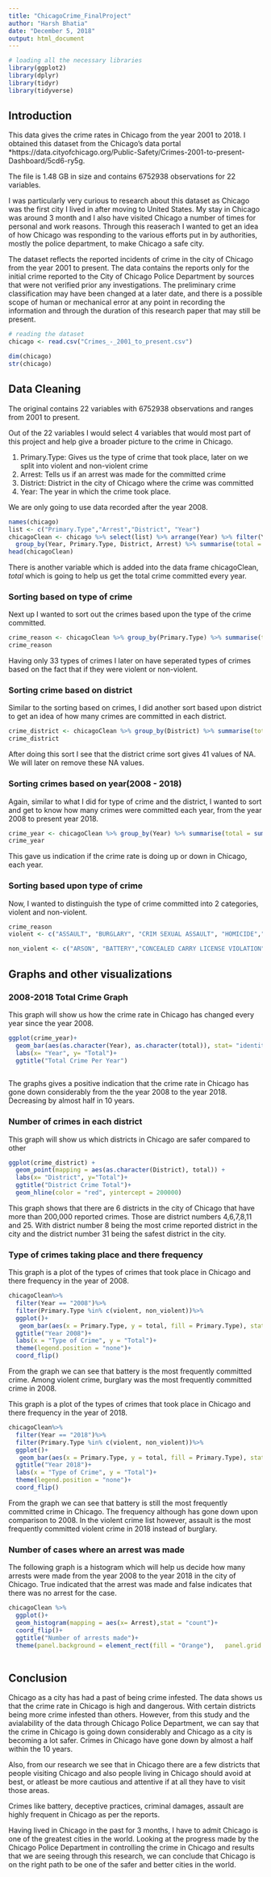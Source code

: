 ---
title: "ChicagoCrime_FinalProject"
author: "Harsh Bhatia"
date: "December 5, 2018"
output: html_document
---

```{r setup, include=FALSE}
# loading all the necessary libraries
library(ggplot2)
library(dplyr)
library(tidyr)
library(tidyverse)
```

## Introduction

This data gives the crime rates in Chicago from the year 2001 to 2018. I obtained this dataset from the Chicago's data portal *https://data.cityofchicago.org/Public-Safety/Crimes-2001-to-present-Dashboard/5cd6-ry5g. 

The file is 1.48 GB in size and contains 6752938 observations for 22 variables.

I was particularly very curious to research about this dataset as Chicago was the first city I lived in after moving to United States. My stay in Chicago was around 3 month and I also have visited Chicago a number of times for personal and work reasons. Through this reaserach I wanted to get an idea of how Chicago was responding to the various efforts put in by authorities, mostly the police department, to make Chicago a safe city.

The dataset reflects the reported incidents of crime in the city of Chicago from the year 2001 to present. The data contains the reports only for the initial crime reported to the City of Chicago Police Department by sources that were not verified prior any investigations. The preliminary crime classification may have been changed at a later date, and there is a possible scope of human or mechanical error at any point in recording the information and through the duration of this research paper that may still be present.   

```{r}
# reading the dataset
chicago <- read.csv("Crimes_-_2001_to_present.csv")

dim(chicago)
str(chicago)
```

## Data Cleaning


The original contains 22 variables with 6752938 observations and ranges from 2001 to present. 

Out of the 22 variables I would select 4 variables that would most part of this project and help give a broader picture to the crime in Chicago.

1. Primary.Type: Gives us the type of crime that took place, later on we split into violent and non-violent crime
2. Arrest: Tells us if an arrest was made for the committed crime
3. District: District in the city of Chicago where the crime was committed
4. Year: The year in which the crime took place.

We are only going to use data recorded after the year 2008.

```{r}
names(chicago)
list <- c("Primary.Type","Arrest","District", "Year")
chicagoClean <- chicago %>% select(list) %>% arrange(Year) %>% filter(Year >= 2008) %>%
  group_by(Year, Primary.Type, District, Arrest) %>% summarise(total = n())
head(chicagoClean)

```

There is another variable which is added into the data frame chicagoClean, *total* which is going to help us get the total crime committed every year.


### Sorting based on type of crime

Next up I wanted to sort out the crimes based upon the type of the crime committed.

```{r}
crime_reason <- chicagoClean %>% group_by(Primary.Type) %>% summarise(total = sum(total))
crime_reason
```

Having only 33 types of crimes I later on have seperated types of crimes based on the fact that if they were violent or non-violent.


### Sorting crime based on district

Similar to the sorting based on crimes, I did another sort based upon district to get an idea of how many crimes are committed in each district. 

```{r}
crime_district <- chicagoClean %>% group_by(District) %>% summarise(total = sum(total))
crime_district
```

After doing this sort I see that the district crime sort gives 41 values of NA. We will later on remove these NA values.


### Sorting crimes based on year(2008 - 2018)

Again, similar to what I did for type of crime and the district, I wanted to sort and get to know how many crimes were committed each year, from the year 2008 to present year 2018.

```{r}
crime_year <- chicagoClean %>% group_by(Year) %>% summarise(total = sum(total))
crime_year
```

This gave us indication if the crime rate is doing up or down in Chicago, each year. 


### Sorting based upon type of crime

Now, I wanted to distinguish the type of crime committed into 2 categories, violent and non-violent.
```{r}
crime_reason
violent <- c("ASSAULT", "BURGLARY", "CRIM SEXUAL ASSAULT", "HOMICIDE","HUMAN TRAFFICKING", "KIDNAPPING", "ROBBERY", "SEX OFFENSE", "WEAPONS VIOLATION") 

non_violent <- c("ARSON", "BATTERY","CONCEALED CARRY LICENSE VIOLATION", "CRIMINAL DAMAGE", "CRIMINAL TRESPASS","DECEPTIVE PRACTICE", "GAMBLING","INTERFERENCE WITH PUBLIC OFFICER","INTIMIDATION","LIQUOR LAW VIOLATION","MOTOR VEHICLE THEFT","NARCOTICS","NON-CRIMINAL","NON-CRIMINAL (SUBJECT SPECIFIED)","OBSCENITY","OFFENSE INVOLVING CHILDREN","OTHER NARCOTIC VIOLATION","OTHER OFFENSE","PROSTITUTION","PUBLIC INDECENCY","PUBLIC PEACE VIOLATION","STALKING")
```


## Graphs and other visualizations


### 2008-2018 Total Crime Graph

This graph will show us how the crime rate in Chicago has changed every year since the year 2008.

```{r}
ggplot(crime_year)+ 
  geom_bar(aes(as.character(Year), as.character(total)), stat= "identity",color = "blue",         fill ="white")+ 
  labs(x= "Year", y= "Total")+
  ggtitle("Total Crime Per Year")
  
```

The graphs gives a positive indication that the crime rate in Chicago has gone down considerably from the the year 2008 to the year 2018. Decreasing by almost half in 10 years.


### Number of crimes in each district

This graph will show us which districts in Chicago are safer compared to other

```{r}
ggplot(crime_district) +
  geom_point(mapping = aes(as.character(District), total)) +
  labs(x= "District", y="Total")+
  ggtitle("District Crime Total")+
  geom_hline(color = "red", yintercept = 200000)
```

This graph shows that there are 6 districts in the city of Chicago that have more than 200,000 reported crimes. Those are district numbers 4,6,7,8,11 and 25. With district number 8 being the most crime reported district in the city and the district number 31 being the safest district in the city.


### Type of crimes taking place and there frequency

This graph is a plot of the types of crimes that took place in Chicago and there frequency in the year of 2008.

```{r}
chicagoClean%>%
  filter(Year == "2008")%>%
  filter(Primary.Type %in% c(violent, non_violent))%>%
  ggplot()+
   geom_bar(aes(x = Primary.Type, y = total, fill = Primary.Type), stat = "identity")+
  ggtitle("Year 2008")+
  labs(x = "Type of Crime", y = "Total")+
  theme(legend.position = "none")+
  coord_flip()
```

From the graph we can see that battery is the most frequently committed crime. Among violent crime, burglary was the most frequently committed crime in 2008.

This graph is a plot of the types of crimes that took place in Chicago and there frequency in the year of 2018.

```{r}
chicagoClean%>%
  filter(Year == "2018")%>%
  filter(Primary.Type %in% c(violent, non_violent))%>%
  ggplot()+
   geom_bar(aes(x = Primary.Type, y = total, fill = Primary.Type), stat = "identity")+
  ggtitle("Year 2018")+
  labs(x = "Type of Crime", y = "Total")+
  theme(legend.position = "none")+
  coord_flip()
```

From the graph we can see that battery is still the most frequently committed crime in Chicago. The frequency although has gone down upon comparison to 2008. In the violent crime list however, assault is the most frequently committed violent crime in 2018 instead of burglary. 


### Number of cases where an arrest was made

The following graph is a histogram which will help us decide how many arrests were made from the year 2008 to the year 2018 in the city of Chicago.
True indicated that the arrest was made and false indicates that there was no arrest for the case.

```{r}
chicagoClean %>%
  ggplot()+
  geom_histogram(mapping = aes(x= Arrest),stat = "count")+
  coord_flip()+
  ggtitle("Number of arrests made")+
  theme(panel.background = element_rect(fill = "Orange"),   panel.grid.major=element_blank(), panel.grid.minor = element_blank())
  

```

## Conclusion

Chicago as a city has had a past of being crime infested. The data shows us that the crime rate in Chicago is high and dangerous. With certain districts being more crime infested than others. However, from this study and the avialability of the data through Chicago Police Department, we can say that the crime in Chicago is going down considerably and Chicago as a city is becoming a lot safer. Crimes in Chicago have gone down by almost a half within the 10 years. 

Also, from our research we see that in Chicago there are a few districts that people visiting Chicago and also people living in Chicago should avoid at best, or atleast be more cautious and attentive if at all they have to visit those areas. 

Crimes like battery, deceptive practices, criminal damages, assault are highly frequent in Chicago as per the reports. 


Having lived in Chicago in the past for 3 months, I have to admit Chicago is one of the greatest cities in the world. Looking at the progress made by the Chicago Police Department in controlling the crime in Chicago and results that we are seeing through this research, we can conclude that Chicago is on the right path to be one of the safer and better cities in the world. 